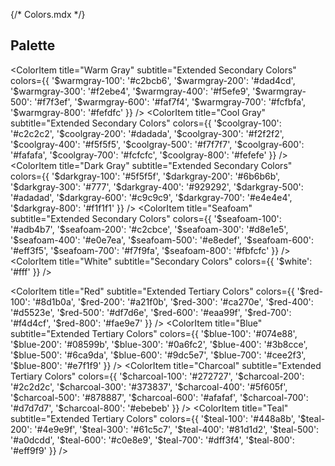 {/* Colors.mdx */}


<Meta title="Global Styles/Colors" />

## Palette

<ColorPalette>
  <ColorItem
    title="Pink"
    subtitle="Extended Primary Colors"
    colors={{ '$pink-100': '#92374f', '$pink-200': '#c34969', '$pink-300': '#f45b83', '$pink-400': '#f67c9c', '$pink-500': '#f89db5', '$pink-600': '#fbbdcd', '$pink-700': '#fddee6', '$pink-800': '#feeff3' }}
  />
  <ColorItem
    title="Yellow"
    subtitle="Extended Primary Colors"
    colors={{ '$yellow-100': '#957205', '$yellow-200': '#c69806', '$yellow-300': '#f8be08', '$yellow-400': '#f9cb39', '$yellow-500': '#fbd86b', '$yellow-600': '#fce59c', '$yellow-700': '#fef2ce', '$yellow-800': '#fef9e6' }}
  />
  <ColorItem
    title="Green"
    subtitle="Extended Primary Colors"
    colors={{ '$green-100': '#497144', '$green-200': '#62965a', '$green-300': '#7abc71', '$green-400': '#95c98d', '$green-500': '#afd7aa', '$green-600': '#cae4c6', '$green-700': '#e4f2e3', '$green-800': '#f2f8f1' }}
  />
  <ColorItem
    title="Dark Blue"
    subtitle="Extended Primary Colors"
    colors={{ '$darkblue-100': '#262e47', '$darkblue-200': '#323d5f', '$darkblue-300': '#3f4c77', '$darkblue-400': '#657092', '$darkblue-500': '#8c94ad', '$darkblue-600': '#b2b7c9', '$darkblue-700': '#d9dbe4', '$darkblue-800': '#d9dbe4' }}
  />

  <ColorItem
    title="Warm Gray"
    subtitle="Extended Secondary Colors"
    colors={{ '$warmgray-100': '#c2bcb6', '$warmgray-200': '#dad4cd', '$warmgray-300': '#f2ebe4', '$warmgray-400': '#f5efe9', '$warmgray-500': '#f7f3ef', '$warmgray-600': '#faf7f4', '$warmgray-700': '#fcfbfa', '$warmgray-800': '#fefdfc' }}
  />
  <ColorItem
    title="Cool Gray"
    subtitle="Extended Secondary Colors"
    colors={{ '$coolgray-100': '#c2c2c2', '$coolgray-200': '#dadada', '$coolgray-300': '#f2f2f2', '$coolgray-400': '#f5f5f5', '$coolgray-500': '#f7f7f7', '$coolgray-600': '#fafafa', '$coolgray-700': '#fcfcfc', '$coolgray-800': '#fefefe' }}
  />
  <ColorItem
    title="Dark Gray"
    subtitle="Extended Secondary Colors"
    colors={{ '$darkgray-100': '#5f5f5f', '$darkgray-200': '#6b6b6b', '$darkgray-300': '#777', '$darkgray-400': '#929292', '$darkgray-500': '#adadad', '$darkgray-600': '#c9c9c9', '$darkgray-700': '#e4e4e4', '$darkgray-800': '#f1f1f1' }}
  />
  <ColorItem
    title="Seafoam"
    subtitle="Extended Secondary Colors"
    colors={{ '$seafoam-100': '#adb4b7', '$seafoam-200': '#c2cbce', '$seafoam-300': '#d8e1e5', '$seafoam-400': '#e0e7ea', '$seafoam-500': '#e8edef', '$seafoam-600': '#eff3f5', '$seafoam-700': '#f7f9fa', '$seafoam-800': '#fbfcfc' }}
  />
  <ColorItem
    title="White"
    subtitle="Secondary Colors"
    colors={{ '$white': '#fff' }}
  />

  <ColorItem
    title="Red"
    subtitle="Extended Tertiary Colors"
    colors={{ '$red-100': '#8d1b0a', '$red-200': '#a21f0b', '$red-300': '#ca270e', '$red-400': '#d5523e', '$red-500': '#df7d6e', '$red-600': '#eaa99f', '$red-700': '#f4d4cf', '$red-800': '#fae9e7' }}
  />
  <ColorItem
    title="Blue"
    subtitle="Extended Tertiary Colors"
    colors={{ '$blue-100': '#074e88', '$blue-200': '#08599b', '$blue-300': '#0a6fc2', '$blue-400': '#3b8cce', '$blue-500': '#6ca9da', '$blue-600': '#9dc5e7', '$blue-700': '#cee2f3', '$blue-800': '#e7f1f9' }}
  />
  <ColorItem
    title="Charcoal"
    subtitle="Extended Tertiary Colors"
    colors={{ '$charcoal-100': '#272727', '$charcoal-200': '#2c2d2c', '$charcoal-300': '#373837', '$charcoal-400': '#5f605f', '$charcoal-500': '#878887', '$charcoal-600': '#afafaf', '$charcoal-700': '#d7d7d7', '$charcoal-800': '#ebebeb' }}
  />
  <ColorItem
    title="Teal"
    subtitle="Extended Tertiary Colors"
    colors={{ '$teal-100': '#448a8b', '$teal-200': '#4e9e9f', '$teal-300': '#61c5c7', '$teal-400': '#81d1d2', '$teal-500': '#a0dcdd', '$teal-600': '#c0e8e9', '$teal-700': '#dff3f4', '$teal-800': '#eff9f9' }}
  />
</ColorPalette>